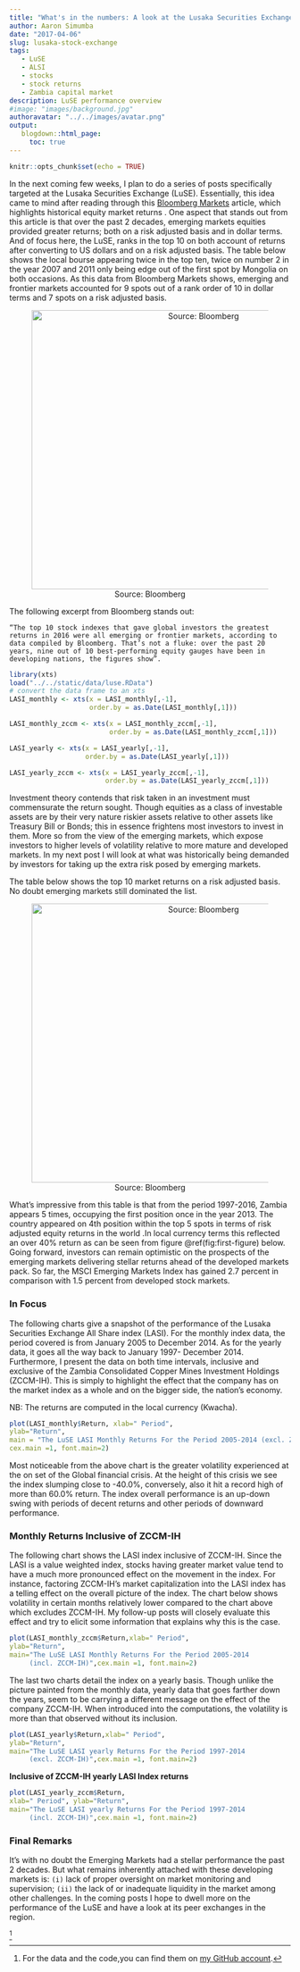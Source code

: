 ```yaml
---
title: "What's in the numbers: A look at the Lusaka Securities Exchange"
author: Aaron Simumba
date: "2017-04-06"
slug: lusaka-stock-exchange
tags:
   - LuSE
   - ALSI
   - stocks
   - stock returns
   - Zambia capital market
description: LuSE performance overview
#image: "images/background.jpg"
authoravatar: "../../images/avatar.png"
output:
   blogdown::html_page:
     toc: true
---
```


```r
knitr::opts_chunk$set(echo = TRUE)
```


In the next coming few weeks, I plan to do a series of posts specifically targeted at the Lusaka Securities Exchange (LuSE). Essentially, this idea came to mind after reading through this [Bloomberg Markets](https://www.bloomberg.com/news/articles/2017-01-10/history-shows-world-s-best-stock-gains-arise-in-emerging-markets) article, which highlights historical equity market returns . One aspect that stands out from this article is that over the past 2 decades, emerging markets equities provided greater returns; both on a risk adjusted basis and in dollar terms.
And of focus here, the LuSE, ranks in the top 10 on both account of returns after converting to US dollars and on a risk adjusted basis. The table below shows the local bourse appearing twice in the top ten, twice  on number 2 in the year 2007 and 2011 only being edge out of the first spot by Mongolia on both occasions.
As this data from Bloomberg Markets  shows, emerging and frontier markets accounted for 9 spots out of a rank order of 10 in dollar terms and 7 spots on a risk adjusted basis.

<div style="text-align:center" markdown="1">
![Source: Bloomberg](https://user-images.githubusercontent.com/24398851/30350809-f43f4b5c-9820-11e7-80fa-5cd4aa7882fe.png){width=600px height=500px}
</div>


The following excerpt from Bloomberg stands out:

<div style="text-align: left;" markdown="1">
    “The top 10 stock indexes that gave global investors the greatest returns in 2016 were all emerging or frontier markets, according to data compiled by Bloomberg. That’s not a fluke: over the past 20 years, nine out of 10 best-performing equity gauges have been in developing nations, the figures show”.
</div>

```r
library(xts)
load("../../static/data/luse.RData")
# convert the data frame to an xts
LASI_monthly <- xts(x = LASI_monthly[,-1], 
                    order.by = as.Date(LASI_monthly[,1]))

LASI_monthly_zccm <- xts(x = LASI_monthly_zccm[,-1], 
                         order.by = as.Date(LASI_monthly_zccm[,1]))

LASI_yearly <- xts(x = LASI_yearly[,-1], 
                   order.by = as.Date(LASI_yearly[,1]))

LASI_yearly_zccm <- xts(x = LASI_yearly_zccm[,-1], 
                        order.by = as.Date(LASI_yearly_zccm[,1]))
```



Investment theory contends that risk taken in an investment must commensurate the return sought. Though equities as a class of investable assets are by their very nature riskier assets relative to other assets like Treasury Bill or Bonds; this in essence frightens most investors to invest in them. More so from the view of the emerging markets, which expose investors to higher levels of volatility relative to more mature and developed markets. In my next post I will look at what was historically being  demanded by investors for taking up the extra risk posed by emerging markets.

The table below shows the top 10 market returns on a risk adjusted basis. No doubt emerging markets still dominated the list.

<div style="text-align:center" markdown="1">
![Source: Bloomberg](https://user-images.githubusercontent.com/24398851/30350804-ecf24f0c-9820-11e7-8b32-165181d67703.png){width=600px height=500px}
</div>

What’s impressive from this table is that from the period 1997-2016, Zambia appears 5 times, occupying the first position once in the year 2013. The country appeared on 4th position within the top 5 spots in terms of risk adjusted equity returns in the world .In local currency terms this reflected an over 40% return as can be seen from figure \@ref(fig:first-figure) below. Going forward, investors can remain optimistic on the prospects of the emerging markets delivering stellar returns ahead of the developed markets pack. So far, the MSCI Emerging Markets Index has gained 2.7 percent in comparison with 1.5 percent from developed stock markets.

### In Focus

The following charts give a snapshot of the performance of the Lusaka Securities  Exchange All Share index (LASI). For the monthly index data, the period covered is from January 2005 to December 2014. As for the yearly data, it goes all the way back to January 1997- December 2014. Furthermore, I present the data on both time intervals, inclusive and exclusive of the Zambia Consolidated Copper Mines Investment Holdings (ZCCM-IH). This is simply to highlight the effect that the company has on the market index as a whole and on the bigger side, the nation's economy.

NB: The returns are computed in the local currency (Kwacha).

```r
plot(LASI_monthly$Return, xlab=" Period",
ylab="Return",
main = "The LuSE LASI Monthly Returns For the Period 2005-2014 (excl. ZCCM-IH)",
cex.main =1, font.main=2)

```


Most noticeable from the above chart is the greater volatility experienced at the on set of the Global financial crisis. At the height of this crisis we see the index slumping close to -40.0%, conversely, also it hit a record high of more than 60.0% return. The index overall performance is an up-down swing with periods of decent returns and other periods of downward performance.

### Monthly Returns Inclusive of ZCCM-IH


The following chart shows the LASI index inclusive of  ZCCM-IH. Since the LASI is a value weighted index, stocks having greater market value tend to have a much more pronounced effect on the movement in the index. For instance, factoring ZCCM-IH’s market capitalization into the LASI index has a telling effect on the overall picture of the index. The chart below shows volatility in certain months relatively lower compared to the chart above which excludes ZCCM-IH. My follow-up posts will closely evaluate this effect and try to elicit some information that explains why this is the case.

```r
plot(LASI_monthly_zccm$Return,xlab=" Period", 
ylab="Return", 
main="The LuSE LASI Monthly Returns For the Period 2005-2014 
     (incl. ZCCM-IH)",cex.main =1, font.main=2)
```

The last two charts detail the index on a yearly basis. Though unlike the picture painted from the monthly data, yearly data that goes farther down the years, seem to be carrying a different message on the effect of the company ZCCM-IH. When introduced into the computations, the volatility is more than that observed without its inclusion.

```r
plot(LASI_yearly$Return,xlab=" Period", 
ylab="Return", 
main="The LuSE LASI yearly Returns For the Period 1997-2014 
     (excl. ZCCM-IH)",cex.main =1, font.main=2)
```

**Inclusive of ZCCM-IH yearly LASI Index returns**

```r
plot(LASI_yearly_zccm$Return, 
xlab=" Period", ylab="Return", 
main="The LuSE LASI yearly Returns For the Period 1997-2014 
     (incl. ZCCM-IH)",cex.main =1, font.main=2)
```

### Final Remarks
It’s with no doubt the Emerging Markets had a stellar performance the past 2 decades. But what remains inherently  attached with these developing markets is: `(i)` lack of proper oversight on market monitoring and supervision; `(ii)` the lack of or inadequate liquidity in the market among other challenges.
In the coming posts I hope to dwell more on the performance of the LuSE and have a look at its peer exchanges in the region.


^[For the data and the code,you can find them on [my GitHub account](https://github.com/ASimumba/LuSE_Data).]
